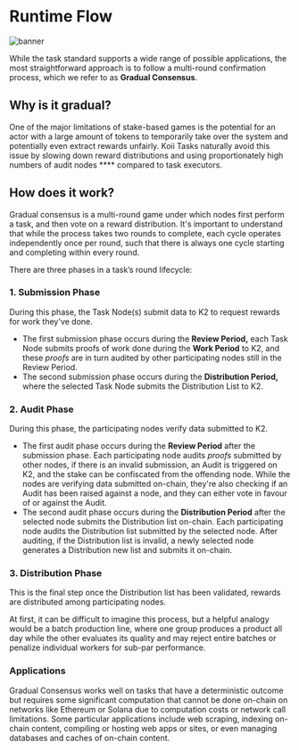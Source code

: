 
# Runtime Flow

![banner](<img/Gradual Consensus (1).png>)

<Description
  text="Gradual Consensus - Act quickly, react faster, and reward slowly."
/>

While the task standard supports a wide range of possible applications, the most straightforward approach is to follow a multi-round confirmation process, which we refer to as **Gradual Consensus**.


## **Why is it gradual?**

One of the major limitations of stake-based games is the potential for an actor with a large amount of tokens to temporarily take over the system and potentially even extract rewards unfairly. Koii Tasks naturally avoid this issue by slowing down reward distributions and using proportionately high numbers of audit nodes **** compared to task executors.


## **How does it work?**

Gradual consensus is a multi-round game under which nodes first perform a task, and then vote on a reward distribution. It's important to understand that while the process takes two rounds to complete, each cycle operates independently once per round, such that there is always one cycle starting and completing within every round.

There are three phases in a task’s round lifecycle:

### 1. **Submission Phase**
   During this phase, the Task Node(s) submit data to K2 to request rewards for work they've done.
   * The first submission phase occurs during the **Review Period,** each Task Node submits proofs of work done during the **Work Period** to K2, and these _proofs_ are in turn audited by other participating nodes still in the Review Period.&#x20;
   *   The second submission phase occurs during the **Distribution Period,** where the selected Task Node submits the Distribution List to K2.


### 2. **Audit** **Phase**
   During this phase, the participating nodes verify data submitted to K2.
   * The first audit phase occurs during the **Review Period** after the submission phase. Each participating node audits _proofs_ submitted by other nodes, if there is an invalid submission, an Audit is triggered on K2, and the stake can be confiscated from the offending node. While the nodes are verifying data submitted on-chain, they're also checking if an Audit has been raised against a node, and they can either vote in favour of or against the Audit.&#x20;
   * The second audit phase occurs during the **Distribution Period** after the selected node submits the Distribution list on-chain. Each participating node audits the Distribution list submitted by the selected node. After auditing, if the Distribution list is invalid, a newly selected node generates a Distribution new list and submits it on-chain.

### 3. **Distribution Phase**
   This is the final step once the Distribution list has been validated, rewards are distributed among participating nodes.

At first, it can be difficult to imagine this process, but a helpful analogy would be a batch production line, where one group produces a product all day while the other evaluates its quality and may reject entire batches or penalize individual workers for sub-par performance. 


### **Applications**

Gradual Consensus works well on tasks that have a deterministic outcome but requires some significant computation that cannot be done on-chain on networks like Ethereum or Solana due to computation costs or network call limitations. Some particular applications include web scraping, indexing on-chain content, compiling or hosting web apps or sites, or even managing databases and caches of on-chain content.

